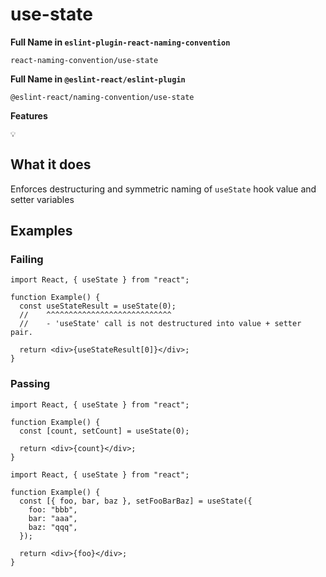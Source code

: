 # use-state

**Full Name in `eslint-plugin-react-naming-convention`**

```plain copy
react-naming-convention/use-state
```

**Full Name in `@eslint-react/eslint-plugin`**

```plain copy
@eslint-react/naming-convention/use-state
```

**Features**

`💡`

## What it does

Enforces destructuring and symmetric naming of `useState` hook value and setter variables

## Examples

### Failing

```tsx
import React, { useState } from "react";

function Example() {
  const useStateResult = useState(0);
  //    ^^^^^^^^^^^^^^^^^^^^^^^^^^^^
  //    - 'useState' call is not destructured into value + setter pair.

  return <div>{useStateResult[0]}</div>;
}
```

### Passing

```tsx
import React, { useState } from "react";

function Example() {
  const [count, setCount] = useState(0);

  return <div>{count}</div>;
}
```

```tsx
import React, { useState } from "react";

function Example() {
  const [{ foo, bar, baz }, setFooBarBaz] = useState({
    foo: "bbb",
    bar: "aaa",
    baz: "qqq",
  });

  return <div>{foo}</div>;
}
```
